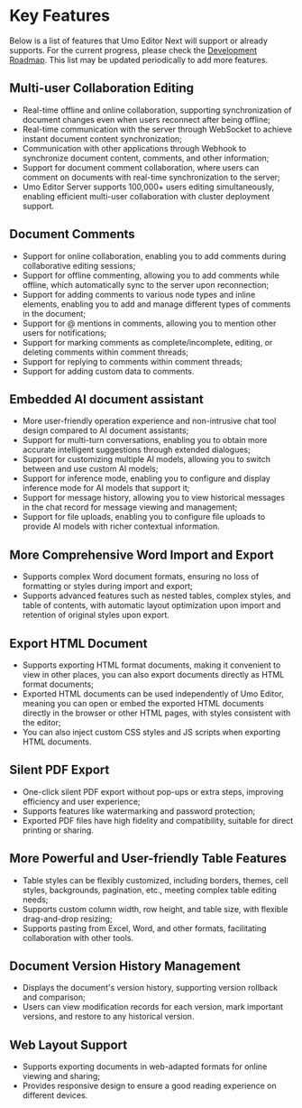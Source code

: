 # Key Features

Below is a list of features that Umo Editor Next will support or already supports. For the current progress, please check the [Development Roadmap](./roadmap). This list may be updated periodically to add more features.

## Multi-user Collaboration Editing

- Real-time offline and online collaboration, supporting synchronization of document changes even when users reconnect after being offline;
- Real-time communication with the server through WebSocket to achieve instant document content synchronization;
- Communication with other applications through Webhook to synchronize document content, comments, and other information;
- Support for document comment collaboration, where users can comment on documents with real-time synchronization to the server;
- Umo Editor Server supports 100,000+ users editing simultaneously, enabling efficient multi-user collaboration with cluster deployment support.

## Document Comments

- Support for online collaboration, enabling you to add comments during collaborative editing sessions;
- Support for offline commenting, allowing you to add comments while offline, which automatically sync to the server upon reconnection;
- Support for adding comments to various node types and inline elements, enabling you to add and manage different types of comments in the document;
- Support for @ mentions in comments, allowing you to mention other users for notifications;
- Support for marking comments as complete/incomplete, editing, or deleting comments within comment threads;
- Support for replying to comments within comment threads;
- Support for adding custom data to comments.

## Embedded AI document assistant

- More user-friendly operation experience and non-intrusive chat tool design compared to AI document assistants;
- Support for multi-turn conversations, enabling you to obtain more accurate intelligent suggestions through extended dialogues;
- Support for customizing multiple AI models, allowing you to switch between and use custom AI models;
- Support for inference mode, enabling you to configure and display inference mode for AI models that support it;
- Support for message history, allowing you to view historical messages in the chat record for message viewing and management;
- Support for file uploads, enabling you to configure file uploads to provide AI models with richer contextual information.

## More Comprehensive Word Import and Export

- Supports complex Word document formats, ensuring no loss of formatting or styles during import and export;
- Supports advanced features such as nested tables, complex styles, and table of contents, with automatic layout optimization upon import and retention of original styles upon export.

## Export HTML Document

- Supports exporting HTML format documents, making it convenient to view in other places, you can also export documents directly as HTML format documents;
- Exported HTML documents can be used independently of Umo Editor, meaning you can open or embed the exported HTML documents directly in the browser or other HTML pages, with styles consistent with the editor;
- You can also inject custom CSS styles and JS scripts when exporting HTML documents.

## Silent PDF Export

- One-click silent PDF export without pop-ups or extra steps, improving efficiency and user experience;
- Supports features like watermarking and password protection;
- Exported PDF files have high fidelity and compatibility, suitable for direct printing or sharing.

## More Powerful and User-friendly Table Features

- Table styles can be flexibly customized, including borders, themes, cell styles, backgrounds, pagination, etc., meeting complex table editing needs;
- Supports custom column width, row height, and table size, with flexible drag-and-drop resizing;
- Supports pasting from Excel, Word, and other formats, facilitating collaboration with other tools.

## Document Version History Management

- Displays the document's version history, supporting version rollback and comparison;
- Users can view modification records for each version, mark important versions, and restore to any historical version.

## Web Layout Support

- Supports exporting documents in web-adapted formats for online viewing and sharing;
- Provides responsive design to ensure a good reading experience on different devices.
